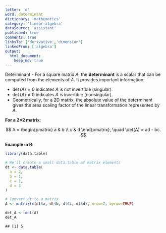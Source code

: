 ```yaml
---
letter: 'd'
word: determinant
dictionary: 'mathematics'
category: 'linear-algebra'
dataSource: 'assistant'
published: true
comments: true
linksTo: ['derivative','dimension']
linkedFrom: ['algebra']
output:
  html_document:
    keep_md: true
---
```




<a id="determinant">Determinant</a> - For a square matrix $A$, the **determinant** is a scalar that can be computed from the elements of $A$. It provides important information:

- $\det(A) = 0$ indicates $A$ is not invertible (singular).
- $\det(A) \neq 0$ indicates $A$ is invertible (nonsingular).
- Geometrically, for a 2D matrix, the absolute value of the determinant gives the area scaling factor of the linear transformation represented by $A$.

**For a 2×2 matrix**:

$$
A = 
\begin{pmatrix}
a & b \\
c & d
\end{pmatrix},
\quad
\det(A) = ad - bc.
$$

**Example in R**:


``` r
library(data.table)

# We'll create a small data.table of matrix elements
dt <- data.table(
  a = 2,
  b = 1,
  c = 1,
  d = 3
)

# Convert dt to a matrix
A <- matrix(c(dt$a, dt$b, dt$c, dt$d), nrow=2, byrow=TRUE)

det_A <- det(A)
det_A
```

```
## [1] 5
```

